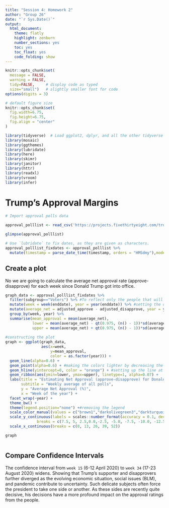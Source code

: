 ```yaml
---
title: "Session 4: Homework 2"
author: "Group 26"
date: "`r Sys.Date()`"
output:
  html_document:
    theme: flatly
    highlight: zenburn
    number_sections: yes
    toc: yes
    toc_float: yes
    code_folding: show
---
```



```r
knitr::opts_chunk$set(
  message = FALSE, 
  warning = FALSE, 
  tidy=FALSE,     # display code as typed
  size="small")   # slightly smaller font for code
options(digits = 3)

# default figure size
knitr::opts_chunk$set(
  fig.width=6.75, 
  fig.height=6.75,
  fig.align = "center"
)
```


```r
library(tidyverse)  # Load ggplot2, dplyr, and all the other tidyverse packages
library(mosaic)
library(ggthemes)
library(lubridate)
library(here)
library(skimr)
library(janitor)
library(httr)
library(readxl)
library(vroom)
library(infer)
```




# Trump's Approval Margins



```r
# Import approval polls data

approval_polllist <- read_csv('https://projects.fivethirtyeight.com/trump-approval-data/approval_polllist.csv') 

glimpse(approval_polllist)

# Use `lubridate` to fix dates, as they are given as characters.
approval_polllist_fixdates <- approval_polllist %>% 
  mutate(timestamp = parse_date_time(timestamp, orders = "HMSdmy"),modeldate = mdy(modeldate), startdate = mdy(startdate), enddate = mdy(enddate), createddate = mdy(createddate))

```

## Create a plot

No we are going to calculate the average net approval rate (approve- disapprove) for each week since Donald Trump got into office. 

```r

graph_data <- approval_polllist_fixdates %>%  
  filter(subgroup=="Voters") %>% #To reflect only the people that will have an impact during the election.
  mutate(week = week(enddate), year = year(enddate)) %>% #setting the date ass the end of the poll
  mutate(average_net = adjusted_approve - adjusted_disapprove, year = year(enddate)) %>% #calculating the average net approval using the adjusted data for more precision.
  group_by(week, year) %>% 
  summarise(mean_approval = mean(average_net),
            lower = mean(average_net) - qt(0.975, (n() - 1))*sd(average_net)/sqrt(n()),
            upper = mean(average_net) + qt(0.975, (n() - 1))*sd(average_net)/sqrt(n())) #confidence interval using 95% 
  
#constructing the plot
graph <- ggplot(graph_data, 
                aes(x=week,
                    y=mean_approval, 
                    color = as.factor(year))) + 
  geom_line(alpha=0.6) + 
  geom_point(alpha=0.6) + #making the colors lighter by decreasing the opacity
  geom_hline(yintercept=0, color = "orange") + #setting up the line at 0
  geom_ribbon(aes(ymin=lower, ymax=upper), linetype=1, alpha=0.07) +
  labs(title = "Estimating Net Approval (approve-disapprove) for Donald Trump", #Replicating the exact same texts.
       subtitle = "Weekly average of all polls", 
       y = "Average Net Approval (%)", 
       x = "Week of the year") +
  facet_wrap(~year) +
  theme_bw() +
  theme(legend.position="none") +#removing the legend
  scale_color_manual(values = c("brown1","darkolivegreen3","darkturquoise","darkorchid1")) + 
  scale_y_continuous(labels = scales::number_format(accuracy = 0.1, decimal.mark = '.'), 
              breaks = c(7.5, 5, 2.5,0.0,-2.5, -5.0, -7.5, -10.0, -12.5, -15.0, -17.5, -20.0)) +# Setting up the intervals on the axis
  scale_x_continuous(breaks = c(0, 13, 26, 39, 52))

graph



```

## Compare Confidence Intervals

The confidence interval from `week 15` (6-12 April 2020) to `week 34` (17-23 August 2020) widens. Showing that Trump's supporter and disapprovers further diverged as the evolving economic situation, social issues (BLM), and pandemic contribute to uncertainty. Such delicate subjects often force the president to take one side or another. As these sides are recently quite decisive, his decisions have a more profound impact on the approval ratings from the people. 




